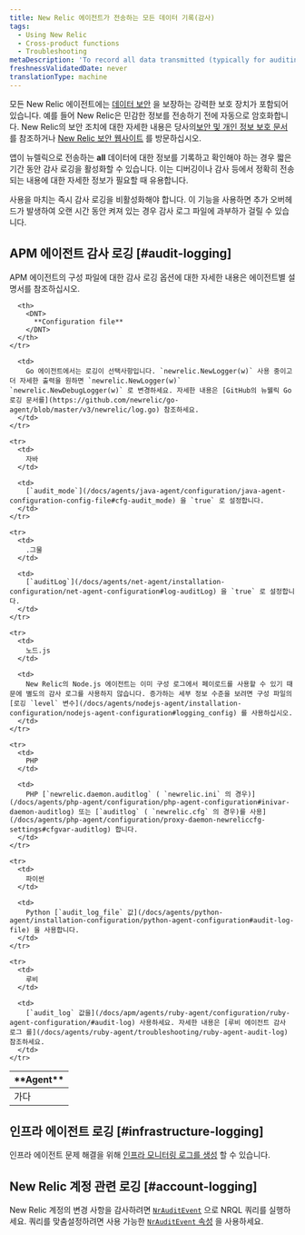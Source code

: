 ```yaml
---
title: New Relic 에이전트가 전송하는 모든 데이터 기록(감사)
tags:
  - Using New Relic
  - Cross-product functions
  - Troubleshooting
metaDescription: 'To record all data transmitted (typically for auditing or debugging), you can use New Relic audit logs for short periods.'
freshnessValidatedDate: never
translationType: machine
---
```


모든 New Relic 에이전트에는 [데이터 보안](/docs/accounts-partnerships/accounts/security/data-security) 을 보장하는 강력한 보호 장치가 포함되어 있습니다. 예를 들어 New Relic은 민감한 정보를 전송하기 전에 자동으로 암호화합니다. New Relic의 보안 조치에 대한 자세한 내용은 당사의[보안 및 개인 정보 보호 문서](/docs/using-new-relic/new-relic-security/security/security-matters-data-privacy-new-relic) 를 참조하거나 [New Relic 보안 웹사이트](https://newrelic.com/security) 를 방문하십시오.

앱이 뉴렐릭으로 전송하는 <DNT>**all**</DNT> 데이터에 대한 정보를 기록하고 확인해야 하는 경우 짧은 기간 동안 감사 로깅을 활성화할 수 있습니다. 이는 디버깅이나 감사 등에서 정확히 전송되는 내용에 대한 자세한 정보가 필요할 때 유용합니다.

<Callout variant="caution">
  사용을 마치는 즉시 감사 로깅을 비활성화해야 합니다. 이 기능을 사용하면 추가 오버헤드가 발생하여 오랜 시간 동안 켜져 있는 경우 감사 로그 파일에 과부하가 걸릴 수 있습니다.
</Callout>

## APM 에이전트 감사 로깅 [#audit-logging]

APM 에이전트의 구성 파일에 대한 감사 로깅 옵션에 대한 자세한 내용은 에이전트별 설명서를 참조하십시오.

<table>
  <thead>
    <tr>
      <th style={{ width: "100px" }}>
        <DNT>
          **Agent**
        </DNT>
      </th>

      <th>
        <DNT>
          **Configuration file**
        </DNT>
      </th>
    </tr>
  </thead>

  <tbody>
    <tr>
      <td>
        가다
      </td>

      <td>
        Go 에이전트에서는 로깅이 선택사항입니다. `newrelic.NewLogger(w)` 사용 중이고 더 자세한 출력을 원하면 `newrelic.NewLogger(w)` `newrelic.NewDebugLogger(w)` 로 변경하세요. 자세한 내용은 [GitHub의 뉴웰릭 Go 로깅 문서를](https://github.com/newrelic/go-agent/blob/master/v3/newrelic/log.go) 참조하세요.
      </td>
    </tr>

    <tr>
      <td>
        자바
      </td>

      <td>
        [`audit_mode`](/docs/agents/java-agent/configuration/java-agent-configuration-config-file#cfg-audit_mode) 을 `true` 로 설정합니다.
      </td>
    </tr>

    <tr>
      <td>
        .그물
      </td>

      <td>
        [`auditLog`](/docs/agents/net-agent/installation-configuration/net-agent-configuration#log-auditLog) 을 `true` 로 설정합니다.
      </td>
    </tr>

    <tr>
      <td>
        노드.js
      </td>

      <td>
        New Relic의 Node.js 에이전트는 이미 구성 로그에서 페이로드를 사용할 수 있기 때문에 별도의 감사 로그를 사용하지 않습니다. 증가하는 세부 정보 수준을 보려면 구성 파일의 [로깅 `level` 변수](/docs/agents/nodejs-agent/installation-configuration/nodejs-agent-configuration#logging_config) 를 사용하십시오.
      </td>
    </tr>

    <tr>
      <td>
        PHP
      </td>

      <td>
        PHP [`newrelic.daemon.auditlog` ( `newrelic.ini` 의 경우)](/docs/agents/php-agent/configuration/php-agent-configuration#inivar-daemon-auditlog) 또는 [`auditlog` ( `newrelic.cfg` 의 경우)를 사용](/docs/agents/php-agent/configuration/proxy-daemon-newreliccfg-settings#cfgvar-auditlog) 합니다.
      </td>
    </tr>

    <tr>
      <td>
        파이썬
      </td>

      <td>
        Python [`audit_log_file` 값](/docs/agents/python-agent/installation-configuration/python-agent-configuration#audit-log-file) 을 사용합니다.
      </td>
    </tr>

    <tr>
      <td>
        루비
      </td>

      <td>
        [`audit_log` 값을](/docs/apm/agents/ruby-agent/configuration/ruby-agent-configuration/#audit-log) 사용하세요. 자세한 내용은 [루비 에이전트 감사 로그 를](/docs/agents/ruby-agent/troubleshooting/ruby-agent-audit-log) 참조하세요.
      </td>
    </tr>
  </tbody>
</table>

## 인프라 에이전트 로깅 [#infrastructure-logging]

인프라 에이전트 문제 해결을 위해 [인프라 모니터링 로그를 생성](/docs/infrastructure/new-relic-infrastructure/troubleshooting/generate-logs-troubleshooting-infrastructure) 할 수 있습니다.

## New Relic 계정 관련 로깅 [#account-logging]

New Relic 계정의 변경 사항을 감사하려면 [`NrAuditEvent`](/docs/insights/use-insights-ui/manage-account-data/query-account-audit-logs-nrauditevent) 으로 NRQL 쿼리를 실행하세요. 쿼리를 맞춤설정하려면 사용 가능한 [`NrAuditEvent` 속성](/docs/insights/insights-data-sources/default-data/nrauditevent-default-attributes-examples) 을 사용하세요.
